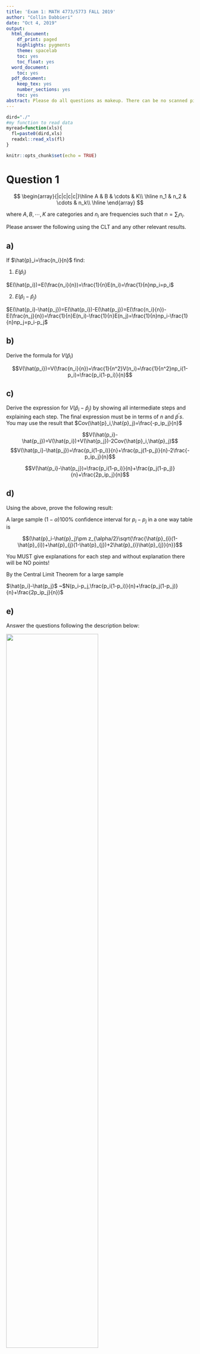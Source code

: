 ```yaml
---
title: 'Exam 1: MATH 4773/5773 FALL 2019'
author: "Collin Dabbieri"
date: "Oct 4, 2019"
output:
  html_document:
    df_print: paged
    highlights: pygments
    theme: spacelab
    toc: yes
    toc_float: yes
  word_document:
    toc: yes
  pdf_document:
    keep_tex: yes
    number_sections: yes
    toc: yes
abstract: Please do all questions as makeup. There can be no scanned pictures of hand work all formulae must be in $\LaTeX$. In short this must be a masterpiece. This is not compulsary - if you don't do it then you will be awarded the same grade you obtained in the exam. Use this rmd document to create the exam answers. 
---
```


```r
dird="./"
#my function to read data 
myread=function(xls){
  fl=paste0(dird,xls)
  readxl::read_xls(fl)
}

knitr::opts_chunk$set(echo = TRUE)
```

\pagebreak


# Question 1




$$
\begin{array}{|c|c|c|c|}\hline
A & B & \cdots & K\\ \hline
n_1 & n_2 & \cdots & n_k\\ \hline
\end{array}
$$

where $A,B ,\cdots, K$ are categories and $n_i$ are frequencies such that $n=\sum_i n_i$.



Please answer the following using the CLT and any other relevant results.

## a)

If $\hat{p}_i=\frac{n_i}{n}$ find:

  1. $E(\hat{p}_i)$ 
  
  $E(\hat{p_i})=E(\frac{n_i}{n})=\frac{1}{n}E(n_i)=\frac{1}{n}np_i=p_i$
  
  2. $E(\hat{p}_i-\hat{p}_j)$
  
  $E(\hat{p_i}-\hat{p_j})=E(\hat{p_i})-E(\hat{p_j})=E(\frac{n_i}{n})-E(\frac{n_j}{n})=\frac{1}{n}E(n_i)-\frac{1}{n}E(n_j)=\frac{1}{n}np_i-\frac{1}{n}np_j=p_i-p_j$
  
  

## b)

Derive the formula for $V(\hat{p}_i)$

$$V(\hat{p_i})=V(\frac{n_i}{n})=\frac{1}{n^2}V(n_i)=\frac{1}{n^2}np_i(1-p_i)=\frac{p_i(1-p_i)}{n}$$





## c)

Derive the expression for $V(\hat{p}_i-\hat{p}_j)$ by showing all intermediate steps and explaining each step. The final expression must be in terms of $n$ and $\hat{p}^{'}s$.
You may use the result that $Cov(\hat{p}_i,\hat{p}_j)=\frac{-p_ip_j}{n}$

$$V(\hat{p_i}-\hat{p_j})=V(\hat{p_i})+V(\hat{p_j})-2Cov(\hat{p}_i,\hat{p}_j)$$
$$V(\hat{p_i}-\hat{p_j})=\frac{p_i(1-p_i)}{n}+\frac{p_j(1-p_j)}{n}-2\frac{-p_ip_j}{n}$$

$$V(\hat{p_i}-\hat{p_j})=\frac{p_i(1-p_i)}{n}+\frac{p_j(1-p_j)}{n}+\frac{2p_ip_j}{n}$$

## d)

Using the above, prove the following result:

A large sample $(1-\alpha)100\%$ confidence interval for $p_i -p_j$ in a one way table is

$$(\hat{p}_i-\hat{p}_j)\pm z_{\alpha/2}\sqrt{\frac{\hat{p}_{i}(1-\hat{p}_{i})+\hat{p}_{j}(1-\hat{p}_{j})+2\hat{p}_{i}\hat{p}_{j}}{n}}$$

You MUST give explanations for each step and without explanation there will be NO points!


By the Central Limit Theorem for a large sample

$\hat{p_i}-\hat{p_j}$ ~$N(p_i-p_j,\frac{p_i(1-p_i)}{n}+\frac{p_j(1-p_j)}{n}+\frac{2p_ip_j}{n})$


## e)

Answer the questions following the description below: 


![](irrigate.png){ width=70% }

```r
irr=myread("irrigate.xls")
head(irr)
irv=with(irr, rep(STRATEGY,FREQ))
tab=table(irv)
tab
s20x::freq1way(tab, conf.level = .88)
```

  a) Find the Pvalue for testing $H_0:p_1=p_2=p_3=p_4=p_5=1/5$ 
  b) What do you conclude concerning the NULL hypothesis?
  b) Find all pairwise cis, $p_i-p_j$ with 88\% confidence adjusted for multiple comparisons.
  c) Using the pairwise cis generated above find the confidence interval for $p_2-p_4$

\pagebreak

# Question 2

The following questions relate mostly to projection matrices and the notation is that which we have discussed in class:

## a)

After drawing the apropriate picture, derive the expression for $H$.

## b)

Show that $HX=X$ where $X=\text{The Design Matrix}$


## c)

Show that $I-H$ is idempotent.


Suppose that $H_{w}$ projects $Y$ onto the subspace spanned by the columns of the reduced design matrix $X_{r}$ and $H_{\Omega}$ projects $Y$ onto the space spanned by the columns of the complete design matrix $X_{c}$.

Show $H_{\Omega}-H_{w}$ is idempotent -- you must justify any statement made!

## d)

Prove that $$SSE = \epsilon^{'}(I-H)\epsilon$$

## e)
If $TSS=\sum_{i=1}^n (y_i-\bar{y})^2$
Show that 
$$TSS=Y^{'}(I-\frac{1}{n}J_n)Y$$

where $J_n=(1)_{n\times n}$
\pagebreak

# Question 3

The following has to do with expressions for estimators and covariance logic.

## a)

Using $cov(CY)=Ccov(Y)C^{'}$ prove that 

$$cov(\hat{\beta}) = \sigma^2 (X^{'}X)^{-1}$$

## b)

$\newcommand{\myslrX}{
\begin{pmatrix}
1 & x_1\\
1 & x_2\\
\vdots & \vdots \\
1 & x_n
\end{pmatrix}
}$

Suppose we have an **SLR** model 

$$ X=
\begin{pmatrix}
1 & x_1\\
1 & x_2\\
\vdots & \vdots \\
1 & x_n
\end{pmatrix}
$$
Find the 2 by 2 matrix expression for the $cov(\hat{\beta})$

## c)

What is the expression for $Var(\hat{\beta_0})$


## d)

If $\bar{x}=0$ what is the numerical value of $cov(\hat{\beta_0},\hat{\beta_1})$?


## e)

What is the algebraic expression for $\sigma^2_{\hat{\beta}_1}$


\pagebreak

# Question 4

The following question comes from Example 12.5 in the text MS 6th edition. You can use the s20x library to calculate interval estimates ciReg() etc.
Use my transformation of the variables to ensure consistency. There are parts a) and b) from the text as well as c) d) and e) supplied by me. These will need to be answered completely.



![](BIDMAINT.png){ width=80% }


## a) 

See above

## b) 

See above

## c) 

Is the model adequate?
 
## d) 

What is the estimate of the model standard deviation?

## e) 

What is the value of the $F$ statistic that will produce the rejection region for the F-test on the last line of the summary(ylm) output?
 
 

```r
bid=myread("BIDMAINT.xls")
#head(bid)
bid = within(bid,{
  y<-COST
  x1<-as.integer(X1)
  x2<-as.integer(X2)
})
ylm = lm(y~x1+x2, bid)
summary(ylm)
qf(1-0.05,2,27 )
```

